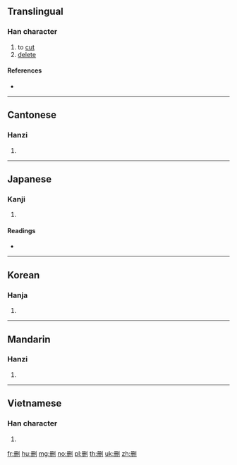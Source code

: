 {{also|刪}}
==Translingual==

===Han character===
{{Han char|rn=18|rad=刀|as=05|sn=7|four=|canj=BMLN|ids=⿰册刂}}

# to [[cut]]
# [[delete]]

====References====
* {{Han ref|kx=0138.040|hdz=10330.070|uh=5220|ud=21024}}

----

==Cantonese==

===Hanzi===
{{yue-hanzi|jyut=[[saan1]]|y=saan1}}

# {{defn|lang=yue|sort=刀05}}

----

==Japanese==

===Kanji===
{{ja-kanji|grade=|rs=刀05}}

# {{defn|lang=ja|sort=刀05}}

====Readings====
* {{ja-readings|on=[[さん]] (san)|kun=[[けずる]] (kezuru)}}

----

==Korean==

===Hanja===
{{ko-hanja|hangeul=산|rv=san|mr=san}}

# {{defn|lang=ko|sort=刀05}}

----

==Mandarin==

===Hanzi===
{{cmn-hanzi|tra=刪|pin=[[shān]] ([[shan1]])|wg=shan<sup>1</sup>}}

# {{defn|lang=cmn|sort=刀05}}

----

==Vietnamese==

===Han character===
{{vi-hantu|[[san]]|rs=刀05}}

# {{defn|lang=vi|sort=刀05}}

[[fr:删]]
[[hu:删]]
[[mg:删]]
[[no:删]]
[[pl:删]]
[[th:删]]
[[uk:删]]
[[zh:删]]